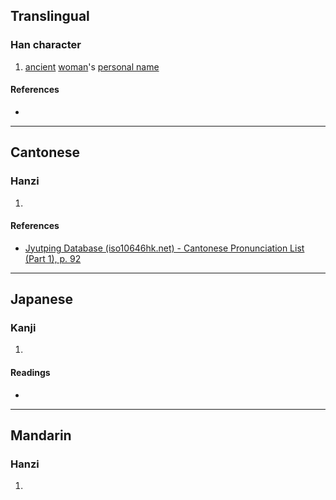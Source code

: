 {{character info/new}}
==Translingual==

===Han character===
{{Han char|rn=38|rad=女|as=06|sn=9|four=47410|canj=VHNB|ids=⿰女⿵⺇帀}}

# [[ancient]] [[woman]]'s [[personal name]]

====References====
* {{Han ref|kx=0261.060|dkj=06241|hdz=21046.050|uh=59F5|ud=23029|bh=CE72|bd=52850}}

----

==Cantonese==

===Hanzi===
{{yue-hanzi|jyut=[[bui6]]|y=bui6}}

# {{defn|lang=yue|sort=女06}}

====References====
* [http://www.iso10646hk.net/jp/document/download.jsp Jyutping Database (iso10646hk.net) - Cantonese Pronunciation List (Part 1), p. 92]

----

==Japanese==

===Kanji===
{{ja-kanji|grade=|rs=女06}}

# {{defn|lang=ja|sort=女06}}

====Readings====
* {{ja-readings|on=[[はい]] (hai), [[ばい]] (bai), [[べ]] (be)|kun=}}

----

==Mandarin==

===Hanzi===
{{cmn-hanzi|pin=[[pèi]] ([[pei4]])|wg=p'ei<sup>4</sup>}}

# {{defn|lang=cmn|sort=女06}}